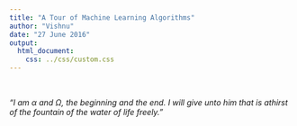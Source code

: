 ```yaml
---
title: "A Tour of Machine Learning Algorithms"
author: "Vishnu"
date: "27 June 2016"
output: 
  html_document: 
    css: ../css/custom.css
---
```


<br/>

*"I am $\alpha$ and $\Omega$, the beginning and the end. I will give unto him that is athirst of the fountain of the water of life freely."*
